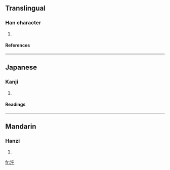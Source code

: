 ==Translingual==
===Han character===
{{Han char|rn=85|rad=水|as=04|sn=7|four=3814<sub>0</sub>|canj=水人十 (EOJ)}}
# {{defn|Han|sort=水04}}
====References====
{{Han ref|kx=0609.040|dkj=17175|dj=1002.010|hdz=31566.030|uh=6C7B|ud=27771|bh=CB5C|bd=52060}}

----
==Japanese==
===Kanji===
{{ja-kanji|grade=|rs=水04}}
# {{defn|Japanese}} 
====Readings====
{{ja-readings|on=[[こ]] (ko)|kun=[[ほとり]] (hotori)}}

----
==Mandarin==
===Hanzi===
{{cmn-hanzi|pin=[[hǎng]] ([[hang3]])|wg=hang<sup>3</sup>}}
# {{defn|Mandarin}}

[[fr:汻]]